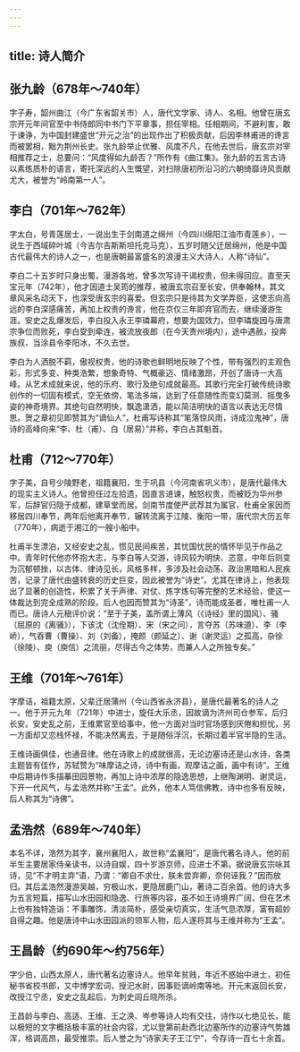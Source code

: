 ```yaml
---
---
---
```

title: 诗人简介
---


## 张九龄（678年～740年）

字子寿，韶州曲江（今广东省韶关市）人，唐代文学家、诗人、名相。他曾在唐玄宗开元年间官至中书侍郎同中书门下平章事，担任宰相。任相期间，不避利害，敢于谏诤，为中国封建盛世“开元之治”的出现作出了积极贡献，后因李林甫进的谗言而被罢相，黜为荆州长史。张九龄举止优雅、风度不凡，在他去世后，唐玄宗对宰相推荐之士，总要问：“风度得如九龄否？”所作有《曲江集》。张九龄的五言古诗以素练质朴的语言，寄托深远的人生慨望，对扫除唐初所沿习的六朝绮靡诗风贡献尤大，被誉为“岭南第一人”。

## 李白（701年～762年）

字太白，号青莲居士，一说出生于剑南道之绵州（今四川绵阳江油市青莲乡），一说生于西域碎叶城（今吉尔吉斯斯坦托克马克），五岁时随父迁居绵州，他是中国古代最伟大的诗人之一，也是唐朝最富盛名的浪漫主义大诗人，人称“诗仙”。

李白二十五岁时只身出蜀，漫游各地，曾多次写诗干谒权贵，但未得回应。直至天宝元年（742年），他才因道士吴筠的推荐，被唐玄宗召至长安，供奉翰林，其文章风采名动天下，也深受唐玄宗的喜爱。但玄宗只是待其为文学弄臣，这使志向高远的李白深感痛苦，再加上权贵的谗言，他在京仅三年即弃官而去，继续漫游生涯。安史之乱爆发后，李白投入永王李璘幕府，想要为国效力，但李璘旋因与唐肃宗争位而败死，李白受到牵连，被流放夜郎（在今天贵州境内），途中遇赦，投奔族叔、当涂县令李阳冰，不久去世。

李白为人洒脱不羁，傲视权贵，他的诗歌也鲜明地反映了个性，带有强烈的主观色彩，形式多变、种类浩繁，想象奇特、气概豪迈、情绪激昂，开创了唐诗一大高峰。从艺术成就来说，他的乐府、歌行及绝句成就最高。其歌行完全打破传统诗歌创作的一切固有模式，空无依傍，笔法多端，达到了任意随性而变幻莫测、摇曳多姿的神奇境界。其绝句自然明快，飘逸潇洒，能以简洁明快的语言以表达无尽情思。贺之章初见即赞其为“谪仙人”，杜甫写诗称其“笔落惊风雨，诗成泣鬼神”，唐诗的高峰向来“李、杜（甫）、白（居易）”并称，李白占其魁首。

## 杜甫（712～770年）

字子美，自号少陵野老，祖籍襄阳，生于巩县（今河南省巩义市），是唐代最伟大的现实主义诗人。他曾担任过左拾遗，因直言进谏，触怒权贵，而被贬为华州参军，后辞官归隐于成都，建草堂而居。剑南节度使严武荐其为属官，杜甫全家因而移居四川奉节，两年后他离开奉节，辗转流离于江陵、衡阳一带，唐代宗大历五年（770年），病逝于湘江的一艘小船中。

杜甫半生漂泊，又经安史之乱，惯见民间疾苦，其忧国忧民的情怀毕见于作品之中。青年时代他亦怀抱大志，与李白等人交游，诗风较为明快、恣意，中年后则变为沉郁顿挫，以古体、律诗见长，风格多样，多涉及社会动荡、政治黑暗和人民疾苦，记录了唐代由盛转衰的历史巨变，因此被誉为“诗史”。尤其在律诗上，他表现出了显著的创造性，积累了关于声律、对仗、炼字炼句等完整的艺术经验，使这一体裁达到完全成熟的阶段。后人也因而赞其为“诗圣”，诗而能成圣者，唯杜甫一人而已。唐诗人元稹评价说：“至于子美，盖所谓上薄风（《诗经》里的国风）、骚（屈原的《离骚》），下该沈（沈佺期）、宋（宋之问），言夺苏（苏味道）、李（李峤），气吞曹（曹操）、刘（刘备），掩颜（颜延之）、谢（谢灵运）之孤高，杂徐（徐陵）、庾（庾信）之流丽，尽得古今之体势，而兼人人之所独专矣。”

## 王维（701年～761年）

字摩诘，祖籍太原，父辈迁居蒲州（今山西省永济县），是唐代最著名的诗人之一。他于开元九年（721年）中进士，旋任大乐丞，因故谪为济州司仓参军，后归长安。安史乱之前，王维累官至给事中，他一方面对当时官场感到厌倦和担忧，另一方面却又恋栈怀禄，不能决然离去，于是随俗浮沉，长期过着半官半隐的生活。

王维诗画俱佳，也通音律。他在诗歌上的成就很高，无论边塞诗还是山水诗，各类主题皆有佳作，苏轼赞为“味摩诘之诗，诗中有画，观摩诘之画，画中有诗”。王维中后期诗作多描摹田园景物，再加上诗中浓厚的隐逸思想，上继陶渊明、谢灵运，下开一代风气，与孟浩然并称“王孟”。此外，他本人笃信佛教，诗中也多有反映，后人称其为“诗佛”。

## 孟浩然（689年～740年）

本名不详，浩然为其字，襄州襄阳人，故世称“孟襄阳”，是唐代著名诗人。他的前半生主要居家侍亲读书，以诗自娱，四十岁游京师，应进士不第。据说唐玄宗咏其诗，见“不才明主弃”语，乃谓：“卿自不求仕，朕未尝弃卿，奈何诬我？”因而放归。其后孟浩然漫游吴越，穷极山水，更隐居鹿门山，著诗二百余首。他的诗大多为五言短篇，描写山水田园和隐逸、行旅等内容，虽不如王诗境界广阔，但在艺术上也有独特造诣：不事雕饰，清淡简朴，感受亲切真实，生活气息浓厚，富有超妙自得之趣。他是唐诗中山水田园派的领军人物，后人遂将其与王维并称为“王孟”。

## 王昌龄（约690年～约756年）

字少伯，山西太原人，唐代著名边塞诗人。他早年贫贱，年近不惑始中进士，初任秘书省校书郎，又中博学宏词，授汜水尉，因事贬谪岭南等地。开元末返回长安，改授江宁丞，安史之乱起后，为刺史闾丘晓所杀。

王昌龄与李白、高适、王维、王之涣、岑参等诗人均有交往，诗作以七绝见长，能以极短的文字概括极丰富的社会内容，尤以登第前赴西北边塞所作的边塞诗气势雄浑，格调高昂，最受推崇。后人誉之为“诗家夫子王江宁”，今存诗一百七十余首。